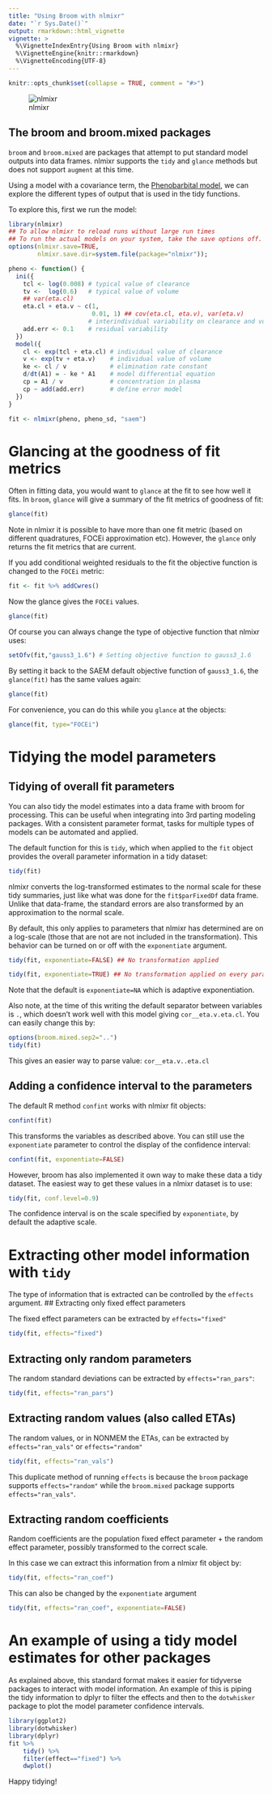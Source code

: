 ```yaml
---
title: "Using Broom with nlmixr"
date: "`r Sys.Date()`"
output: rmarkdown::html_vignette
vignette: >
  %\VignetteIndexEntry{Using Broom with nlmixr}
  %\VignetteEngine{knitr::rmarkdown}
  %\VignetteEncoding{UTF-8}
---
```

```r
knitr::opts_chunk$set(collapse = TRUE, comment = "#>")
```
![nlmixr](logo.png)

## The broom and broom.mixed packages

`broom` and `broom.mixed` are packages that attempt to put standard
model outputs into data frames.  nlmixr supports the `tidy` and
`glance` methods but does not support `augment` at this time.

Using a model with a covariance term, the [Phenobarbital
model](addingCovariances.html), we can explore the different types of
output that is used in the tidy functions.

To explore this, first we run the model:

```r
library(nlmixr)
## To allow nlmixr to reload runs without large run times
## To run the actual models on your system, take the save options off.
options(nlmixr.save=TRUE,
        nlmixr.save.dir=system.file(package="nlmixr"));

pheno <- function() {
  ini({
    tcl <- log(0.008) # typical value of clearance
    tv <-  log(0.6)   # typical value of volume
    ## var(eta.cl)
    eta.cl + eta.v ~ c(1, 
                       0.01, 1) ## cov(eta.cl, eta.v), var(eta.v)
                      # interindividual variability on clearance and volume
    add.err <- 0.1    # residual variability
  })
  model({
    cl <- exp(tcl + eta.cl) # individual value of clearance
    v <- exp(tv + eta.v)    # individual value of volume
    ke <- cl / v            # elimination rate constant
    d/dt(A1) = - ke * A1    # model differential equation
    cp = A1 / v             # concentration in plasma
    cp ~ add(add.err)       # define error model
  })
}

fit <- nlmixr(pheno, pheno_sd, "saem")
```
# Glancing at the goodness of fit metrics

Often in fitting data, you would want to `glance` at the fit to see
how well it fits.  In `broom`, `glance` will give a summary of the fit
metrics of goodness of fit:

```r
glance(fit)
```

Note in nlmixr it is possible to have more than one fit metric (based
on different quadratures, FOCEi approximation etc).  However, the
`glance` only returns the fit metrics that are current.

If you add conditional weighted residuals to the fit the objective
function is changed to the `FOCEi` metric:

```r
fit <- fit %>% addCwres()
```

Now the glance gives the `FOCEi` values.

```r
glance(fit)
```

Of course you can always change the type of objective function that
nlmixr uses:

```r
setOfv(fit,"gauss3_1.6") # Setting objective function to gauss3_1.6
```

By setting it back to the SAEM default objective function of
`gauss3_1.6`, the `glance(fit)` has the same values again:

```r
glance(fit)
```

For convenience, you can do this while you `glance` at the objects:

```r
glance(fit, type="FOCEi")
```

# Tidying the model parameters
## Tidying of overall fit parameters

You can also tidy the model estimates into a data frame with broom for
processing.  This can be useful when integrating into 3rd parting
modeling packages.  With a consistent parameter format, tasks for
multiple types of models can be automated and applied. 

The default function for this is `tidy`, which when applied to the
`fit` object provides the overall parameter information in a tidy
dataset:

```r
tidy(fit)
```

nlmixr converts the log-transformed estimates to the normal scale for
these tidy summaries, just like what was done for the `fit$parFixedDf`
data frame.  Unlike that data-frame, the standard errors are also
transformed by an approximation to the normal scale. 

By default, this only applies to parameters that nlmixr has determined
are on a log-scale (those that are not are not included in the
transformation).  This behavior can be turned on or off with the
`exponentiate` argument.

```r
tidy(fit, exponentiate=FALSE) ## No transformation applied
```

```r
tidy(fit, exponentiate=TRUE) ## No transformation applied on every parameter
```

Note that the default is `exponentiate=NA` which is adaptive
exponentiation.

Also note, at the time of this writing the default separator between
variables is `.`, which doesn't work well with this model giving
`cor__eta.v.eta.cl`.  You can easily change this by:

```r
options(broom.mixed.sep2="..")
tidy(fit)
```

This gives an easier way to parse value: `cor__eta.v..eta.cl`

## Adding a confidence interval to the parameters

The default R method `confint` works with nlmixr fit objects:

```r
confint(fit)
```

This transforms the variables as described above.  You can still use
the `exponentiate` parameter to control the display of the confidence
interval:

```r
confint(fit, exponentiate=FALSE)
```

However, broom has also implemented it own way to make these data a
tidy dataset.  The easiest way to get these values in a nlmixr dataset
is to use:

```r
tidy(fit, conf.level=0.9)
```
The confidence interval is on the scale specified by `exponentiate`, by default the adaptive scale. 

# Extracting other model information with `tidy`
The type of information that is extracted can be controlled by the `effects` argument.
## Extracting only fixed effect parameters

The fixed effect parameters can be extracted by `effects="fixed"`

```r
tidy(fit, effects="fixed")
```
## Extracting only random parameters

The random standard deviations can be extracted by
`effects="ran_pars"`:

```r
tidy(fit, effects="ran_pars")
```
## Extracting random values (also called ETAs)

The random values, or in NONMEM the ETAs, can be extracted by
`effects="ran_vals"` or `effects="random"`

```r
tidy(fit, effects="ran_vals")
```

This duplicate method of running `effects` is because the `broom`
package supports `effects="random"` while the `broom.mixed` package
supports `effects="ran_vals"`.

## Extracting random coefficients

Random coefficients are the population fixed effect parameter + the
random effect parameter, possibly transformed to the correct scale.

In this case we can extract this information from a nlmixr fit object by:

```r
tidy(fit, effects="ran_coef")
```
This can also be changed by the `exponentiate` argument

```r
tidy(fit, effects="ran_coef", exponentiate=FALSE)
```
# An example of using a tidy model estimates for other packages

As explained above, this standard format makes it easier for tidyverse
packages to interact with model information.  An example of this is
piping the tidy information to dplyr to filter the effects and then to
the `dotwhisker` package to plot the model parameter confidence
intervals.

```r
library(ggplot2)
library(dotwhisker)
library(dplyr)
fit %>%
    tidy() %>%
    filter(effect=="fixed") %>%
    dwplot()
```

Happy tidying!
